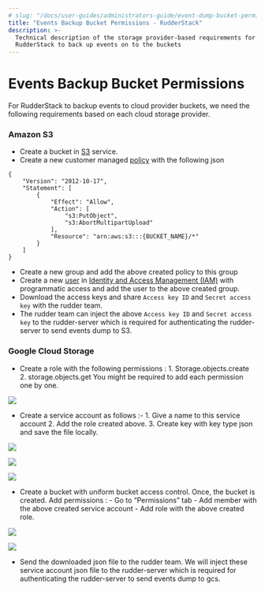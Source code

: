 ```yaml
---
# slug: "/docs/user-guides/administrators-guide/event-dump-bucket-permission"
title: "Events Backup Bucket Permissions - RudderStack"
description: >-
  Technical description of the storage provider-based requirements for
  RudderStack to back up events on to the buckets
---
```


# Events Backup Bucket Permissions

For RudderStack to backup events to cloud provider buckets, we need the following requirements based on each cloud storage provider.

### Amazon S3

- Create a bucket in [S3](https://aws.amazon.com/s3/) service.
- Create a new customer managed [policy](https://docs.aws.amazon.com/IAM/latest/UserGuide/tutorial_managed-policies.html) with the following json

```text
{
    "Version": "2012-10-17",
    "Statement": [
        {
            "Effect": "Allow",
            "Action": [
                "s3:PutObject",
                "s3:AbortMultipartUpload"
            ],
            "Resource": "arn:aws:s3:::{BUCKET_NAME}/*"
        }
    ]
}
```

- Create a new group and add the above created policy to this group
- Create a new [user](https://docs.aws.amazon.com/IAM/latest/UserGuide/id_users_create.html) in [Identity and Access Management \(IAM\)](https://console.aws.amazon.com/iam) with programmatic access and add the user to the above created group.
- Download the access keys and share `Access key ID` and `Secret access key` with the rudder team.
- The rudder team can inject the above `Access key ID` and `Secret access key` to the rudder-server which is required for authenticating the rudder-server to send events dump to S3.

### Google Cloud Storage

- Create a role with the following permissions : 1. Storage.objects.create 2. storage.objects.get You might be required to add each permission one by one.

![](../../.gitbook/assets/screenshot-2020-08-05-at-11.38.37-am.png)

- Create a service account as follows :- 1. Give a name to this service account 2. Add the role created above. 3. Create key with key type json and save the file locally.

![](../../.gitbook/assets/screenshot-2020-08-05-at-11.40.12-am%20%282%29%20%282%29%20%282%29%20%282%29%20%282%29%20%282%29%20%282%29%20%282%29%20%282%29%20%282%29%20%282%29%20%282%29%20%281%29.png)

![](../../.gitbook/assets/screenshot-2020-08-05-at-11.41.24-am.png)

![](../../.gitbook/assets/screenshot-2020-08-05-at-11.49.10-am.png)

- Create a bucket with uniform bucket access control. Once, the bucket is created. Add permissions : - Go to “Permissions” tab - Add member with the above created service account - Add role with the above created role.

![](../../.gitbook/assets/screenshot-2020-08-05-at-11.52.07-am.png)

![](../../.gitbook/assets/screenshot-2020-08-05-at-11.53.34-am.png)

- Send the downloaded json file to the rudder team. We will inject these service account json file to the rudder-server which is required for authenticating the rudder-server to send events dump to gcs.
